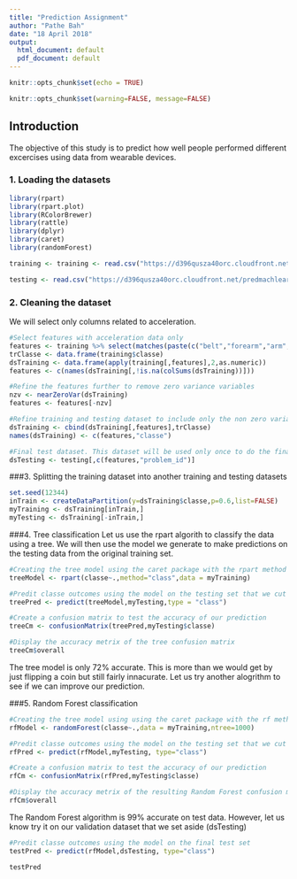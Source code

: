 ---
title: "Prediction Assignment"
author: "Pathe Bah"
date: "18 April 2018"
output:
  html_document: default
  pdf_document: default
---

```{r setup, include=FALSE}
knitr::opts_chunk$set(echo = TRUE)
```

```{r global_options, include=FALSE}
knitr::opts_chunk$set(warning=FALSE, message=FALSE)
```

## Introduction

The objective of this study is to predict how well people performed different excercises using data from wearable devices.

### 1. Loading the datasets

```{r}
library(rpart)
library(rpart.plot)
library(RColorBrewer)
library(rattle)
library(dplyr)
library(caret)
library(randomForest)

training <- training <- read.csv("https://d396qusza40orc.cloudfront.net/predmachlearn/pml-training.csv")

testing <- read.csv("https://d396qusza40orc.cloudfront.net/predmachlearn/pml-testing.csv")
```

### 2. Cleaning the dataset
We will select only columns related to acceleration.

```{r}
#Select features with acceleration data only
features <- training %>% select(matches(paste(c("belt","forearm","arm","dumbbell"),collapse = "|"))) %>% names()
trClasse <- data.frame(training$classe)
dsTraining <- data.frame(apply(training[,features],2,as.numeric))
features <- c(names(dsTraining[,!is.na(colSums(dsTraining))]))

#Refine the features further to remove zero variance variables
nzv <- nearZeroVar(dsTraining)
features <- features[-nzv]

#Refine training and testing dataset to include only the non zero variance features
dsTraining <- cbind(dsTraining[,features],trClasse)
names(dsTraining) <- c(features,"classe")

#Final test dataset. This dataset will be used only once to do the final test of the selected model
dsTesting <- testing[,c(features,"problem_id")]
```

###3. Splitting the training dataset into another training and testing datasets
```{r}
set.seed(12344)
inTrain <- createDataPartition(y=dsTraining$classe,p=0.6,list=FALSE)
myTraining <- dsTraining[inTrain,]
myTesting <- dsTraining[-inTrain,]
```

###4. Tree classification
Let us use the rpart algorith to classify the data using a tree. We will then use the model we generate to make predictions on the testing data from the original training set.

```{r}
#Creating the tree model using the caret package with the rpart method
treeModel <- rpart(classe~.,method="class",data = myTraining)

#Predit classe outcomes using the model on the testing set that we cut from the training set
treePred <- predict(treeModel,myTesting,type = "class")

#Create a confusion matrix to test the accuracy of our prediction
treeCm <- confusionMatrix(treePred,myTesting$classe)

#Display the accuracy metrix of the tree confusion matrix
treeCm$overall
```

The tree model is only 72% accurate. This is more than we would get by just flipping a coin but still fairly innacurate. Let us try another alogrithm to see if we can improve our prediction.

###5. Random Forest classification

```{r}
#Creating the tree model using using the caret package with the rf method
rfModel <- randomForest(classe~.,data = myTraining,ntree=1000)

#Predit classe outcomes using the model on the testing set that we cut from the training set
rfPred <- predict(rfModel,myTesting, type="class")

#Create a confusion matrix to test the accuracy of our prediction
rfCm <- confusionMatrix(rfPred,myTesting$classe)

#Display the accuracy metrix of the resulting Random Forest confusion matrix
rfCm$overall
```

The Random Forest algorithm is 99% accurate on test data. However, let us know try it on our validation dataset that we set aside (dsTesting)

```{r}
#Predit classe outcomes using the model on the final test set
testPred <- predict(rfModel,dsTesting, type="class")

testPred
```










